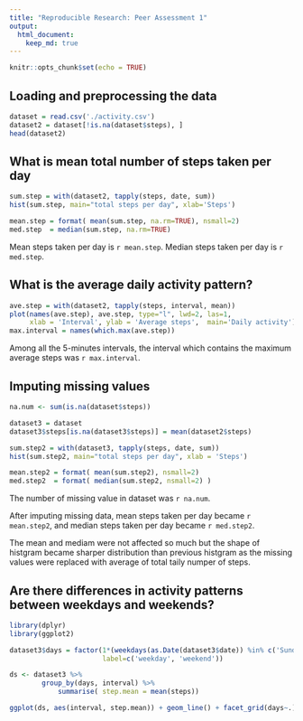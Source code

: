 ```yaml
---
title: "Reproducible Research: Peer Assessment 1"
output: 
  html_document:
    keep_md: true
---
```


```r
knitr::opts_chunk$set(echo = TRUE)
```


## Loading and preprocessing the data

```r
dataset = read.csv('./activity.csv')
dataset2 = dataset[!is.na(dataset$steps), ]
head(dataset2)
```


## What is mean total number of steps taken per day

```r
sum.step = with(dataset2, tapply(steps, date, sum))
hist(sum.step, main="total steps per day", xlab='Steps')

mean.step = format( mean(sum.step, na.rm=TRUE), nsmall=2)
med.step  = median(sum.step, na.rm=TRUE)
```

Mean steps taken per day is `r mean.step`. Median steps taken per day is `r med.step`.


## What is the average daily activity pattern?

```r
ave.step = with(dataset2, tapply(steps, interval, mean))
plot(names(ave.step), ave.step, type="l", lwd=2, las=1,
     xlab = 'Interval', ylab = 'Average steps',  main='Daily activity')
max.interval = names(which.max(ave.step))
```

Among all the 5-minutes intervals, the interval which contains the maximum average steps was `r max.interval`. 


## Imputing missing values
```r
na.num <- sum(is.na(dataset$steps))

dataset3 = dataset
dataset3$steps[is.na(dataset3$steps)] = mean(dataset2$steps)

sum.step2 = with(dataset3, tapply(steps, date, sum))
hist(sum.step2, main="total steps per day", xlab = 'Steps')

mean.step2 = format( mean(sum.step2), nsmall=2)
med.step2  = format( median(sum.step2, nsmall=2) )
```
The number of missing value in dataset was `r na.num`.   

After imputing missing data, mean steps taken per day became `r mean.step2`, and median steps taken per day became `r med.step2`.   

The mean and mediam were not affected so much but the shape of histgram became sharper distribution than previous histgram as the missing values were replaced with average of total taily numper of steps.   


## Are there differences in activity patterns between weekdays and weekends?

```r
library(dplyr)
library(ggplot2)

dataset3$days = factor(1*(weekdays(as.Date(dataset3$date)) %in% c('Sunday', 'Saturday')),
                       label=c('weekday', 'weekend'))

ds <- dataset3 %>%
        group_by(days, interval) %>%
            summarise( step.mean = mean(steps)) 

ggplot(ds, aes(interval, step.mean)) + geom_line() + facet_grid(days~.)

```